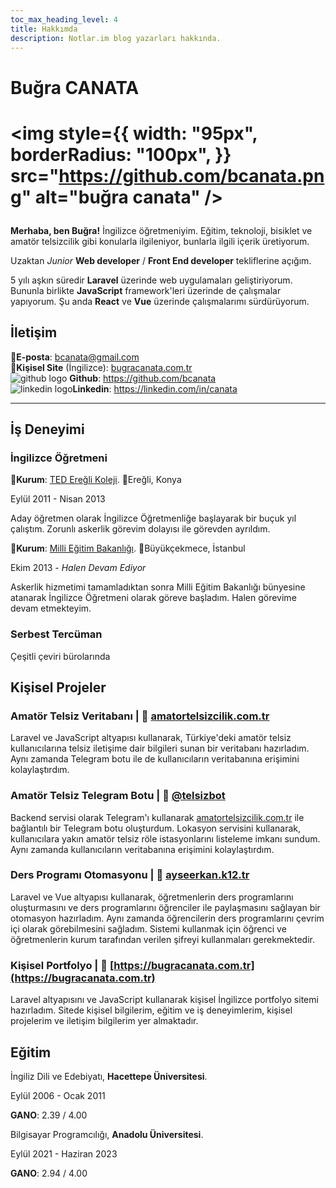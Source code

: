 ```yaml
---
toc_max_heading_level: 4
title: Hakkımda
description: Notlar.im blog yazarları hakkında.
---
```


# Buğra CANATA

<div style={{display:"flex", justifyContent:"space-between", alignItems:"center"}}>
  <h1 className="margin-bottom--none" />

  <img
    style={{
    width: "95px",
    borderRadius: "100px",
    }}
    src="https://github.com/bcanata.png"
    alt="buğra canata"
  />
</div>

<p><strong>Merhaba, ben Buğra!</strong> İngilizce öğretmeniyim. Eğitim, teknoloji, bisiklet ve amatör telsizcilik gibi konularla ilgileniyor, bunlarla ilgili içerik üretiyorum.</p>

Uzaktan *Junior* **Web developer** / **Front End developer** tekliflerine açığım.

5 yılı aşkın süredir **Laravel** üzerinde web uygulamaları geliştiriyorum. Bununla birlikte **JavaScript** framework'leri üzerinde de çalışmalar yapıyorum. Şu anda **React** ve **Vue** üzerinde çalışmalarımı sürdürüyorum.

## İletişim

<div className="row">
  <div className="col col--6">
    📧<b>E-posta</b>: <a href="mailto:bcanata@gmail.com">bcanata@gmail.com</a>
  </div>

  <div className="col col--6">
    🔗<b>Kişisel Site</b> (İngilizce): <a href="https://bugracanata.com.tr">bugracanata.com.tr</a>
  </div>

  <div className="col col--6">
    <img src="https://github.githubassets.com/images/modules/logos_page/GitHub-Mark.png" alt="github logo" style={{ width: "25px", height: "25px", display:"inline", verticalAlign:"top" }} />
    <b>Github</b>: <a href="https://github.com/bcanata">https://github.com/bcanata</a>
  </div>

  <div className="col col--6" style={{whiteSpace:"nowrap", textOverflow:"ellipsis", overflow:"hidden"}}>
    <img src="https://cdn-icons-png.flaticon.com/512/174/174857.png" alt="linkedin logo" style={{ width: "20px", height: "20px", display:"inline", verticalAlign:"sub", paddingLeft:"0.1rem",paddingBottom:"0.05rem", paddingTop:"0.1rem" , marginRight:"0.2rem" }} /><b>Linkedin</b>: <a href="https://linkedin.com/in/canata">https://linkedin.com/in/canata</a>
  </div>
</div>

***

## İş Deneyimi

### İngilizce Öğretmeni

🏢**Kurum**: [TED Ereğli Koleji](https://ted.org.tr). 📍Ereğli, Konya

Eylül 2011 - Nisan 2013

Aday öğretmen olarak İngilizce Öğretmenliğe başlayarak bir buçuk yıl çalıştım. Zorunlı askerlik görevim dolayısı ile görevden ayrıldım.

🏢**Kurum**: [Milli Eğitim Bakanlığı](https://meb.gov.tr/). 📍Büyükçekmece, İstanbul

Ekim 2013 - *Halen Devam Ediyor*

Askerlik hizmetimi tamamladıktan sonra Milli Eğitim Bakanlığı bünyesine atanarak İngilizce Öğretmeni olarak göreve başladım. Halen görevime devam etmekteyim.

### Serbest Tercüman

Çeşitli çeviri bürolarında

## Kişisel Projeler

### Amatör Telsiz Veritabanı | 🔗 [amatortelsizcilik.com.tr](https://amatortelsizcilik.com.tr)

Laravel ve JavaScript altyapısı kullanarak, Türkiye'deki amatör telsiz kullanıcılarına telsiz iletişime dair bilgileri sunan bir veritabanı hazırladım. Aynı zamanda Telegram botu ile de kullanıcıların veritabanına erişimini kolaylaştırdım.

### Amatör Telsiz Telegram Botu | 🔗 [@telsizbot](https://t.me/telsizbot)

Backend servisi olarak Telegram'ı kullanarak [amatortelsizcilik.com.tr](https://amatortelsizcilik.com.tr) ile bağlantılı bir Telegram botu oluşturdum. Lokasyon servisini kullanarak, kullanıcılara yakın amatör telsiz röle istasyonlarını listeleme imkanı sundum. Aynı zamanda kullanıcıların veritabanına erişimini kolaylaştırdım.

### Ders Programı Otomasyonu | 🔗 [ayseerkan.k12.tr](https://ayseerkan.k12.tr)

Laravel ve Vue altyapısı kullanarak, öğretmenlerin ders programlarını oluşturmasını ve ders programlarını öğrenciler ile paylaşmasını sağlayan bir otomasyon hazırladım. Aynı zamanda öğrencilerin ders programlarını çevrim içi olarak görebilmesini sağladım. Sistemi kullanmak için öğrenci ve öğretmenlerin kurum tarafından verilen şifreyi kullanmaları gerekmektedir.

### Kişisel Portfolyo | 🔗 [https://bugracanata.com.tr](https://bugracanata.com.tr)

Laravel altyapısını ve JavaScript kullanarak kişisel İngilizce portfolyo sitemi hazırladım. Sitede kişisel bilgilerim, eğitim ve iş deneyimlerim, kişisel projelerim ve iletişim bilgilerim yer almaktadır.

## Eğitim

İngiliz Dili ve Edebiyatı, **Hacettepe Üniversitesi**.

Eylül 2006 - Ocak 2011

**GANO**: 2.39 / 4.00

Bilgisayar Programcılığı, **Anadolu Üniversitesi**.

Eylül 2021 - Haziran 2023

**GANO**: 2.94 / 4.00